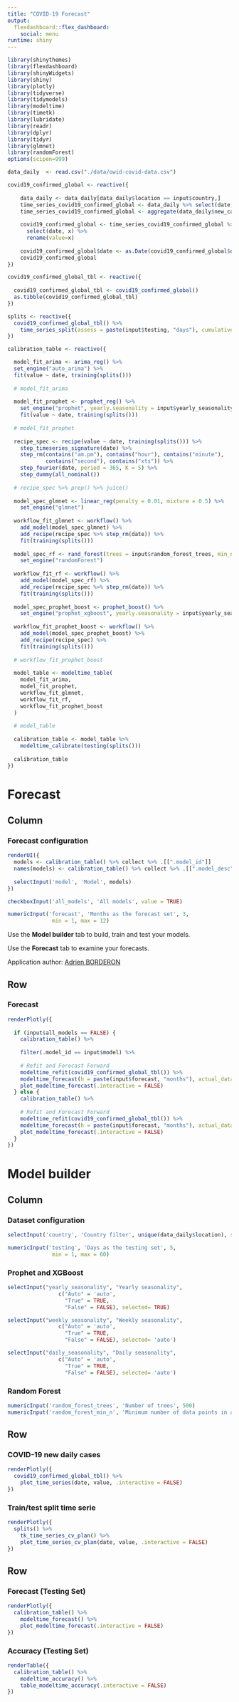 ```yaml
---
title: "COVID-19 Forecast"
output: 
  flexdashboard::flex_dashboard:
    social: menu
runtime: shiny
---
```



```r
library(shinythemes)
library(flexdashboard)
library(shinyWidgets)
library(shiny)
library(plotly)
library(tidyverse)
library(tidymodels)
library(modeltime)
library(timetk)   
library(lubridate)
library(readr)
library(dplyr)
library(tidyr)
library(glmnet)
library(randomForest)
options(scipen=999)

data_daily  <- read.csv("./data/owid-covid-data.csv")

covid19_confirmed_global <- reactive({
  
    data_daily <- data_daily[data_daily$location == input$country,]
    time_series_covid19_confirmed_global <- data_daily %>% select(date, new_cases) %>% drop_na(new_cases)
    time_series_covid19_confirmed_global <- aggregate(data_daily$new_cases, by=list(date=data_daily$date), FUN=sum)
    
    covid19_confirmed_global <- time_series_covid19_confirmed_global %>%
      select(date, x) %>%
      rename(value=x)
    
    covid19_confirmed_global$date <- as.Date(covid19_confirmed_global$date, format = "%Y-%m-%d")
    covid19_confirmed_global
})

covid19_confirmed_global_tbl <- reactive({
  
  covid19_confirmed_global_tbl <- covid19_confirmed_global()
  as.tibble(covid19_confirmed_global_tbl)
})

splits <- reactive({
  covid19_confirmed_global_tbl() %>%
    time_series_split(assess = paste(input$testing, "days"), cumulative = TRUE)
})

calibration_table <- reactive({

  model_fit_arima <- arima_reg() %>%
  set_engine("auto_arima") %>%
  fit(value ~ date, training(splits()))
  
  # model_fit_arima
  
  model_fit_prophet <- prophet_reg() %>%
    set_engine("prophet", yearly.seasonality = input$yearly_seasonality, weekly.seasonality = input$weekly_seasonality, daily.seasonality = input$daily_seasonality) %>%
    fit(value ~ date, training(splits()))
  
  # model_fit_prophet
  
  recipe_spec <- recipe(value ~ date, training(splits())) %>%
    step_timeseries_signature(date) %>%
    step_rm(contains("am.pm"), contains("hour"), contains("minute"),
            contains("second"), contains("xts")) %>%
    step_fourier(date, period = 365, K = 5) %>%
    step_dummy(all_nominal())
  
  # recipe_spec %>% prep() %>% juice()
  
  model_spec_glmnet <- linear_reg(penalty = 0.01, mixture = 0.5) %>%
    set_engine("glmnet")
  
  workflow_fit_glmnet <- workflow() %>%
    add_model(model_spec_glmnet) %>%
    add_recipe(recipe_spec %>% step_rm(date)) %>%
    fit(training(splits()))
  
  model_spec_rf <- rand_forest(trees = input$random_forest_trees, min_n = input$random_forest_min_n) %>%
    set_engine("randomForest")
  
  workflow_fit_rf <- workflow() %>%
    add_model(model_spec_rf) %>%
    add_recipe(recipe_spec %>% step_rm(date)) %>%
    fit(training(splits()))
  
  model_spec_prophet_boost <- prophet_boost() %>%
    set_engine("prophet_xgboost", yearly.seasonality = input$yearly_seasonality, weekly.seasonality = input$weekly_seasonality, daily.seasonality = input$daily_seasonality) 
  
  workflow_fit_prophet_boost <- workflow() %>%
    add_model(model_spec_prophet_boost) %>%
    add_recipe(recipe_spec) %>%
    fit(training(splits()))
  
  # workflow_fit_prophet_boost
  
  model_table <- modeltime_table(
    model_fit_arima, 
    model_fit_prophet,
    workflow_fit_glmnet,
    workflow_fit_rf,
    workflow_fit_prophet_boost
  ) 
  
  # model_table
  
  calibration_table <- model_table %>%
    modeltime_calibrate(testing(splits()))
  
  calibration_table
})
```


Forecast {data-orientation=rows}
=====================================  

Column {.sidebar}
-------------------------------------
### Forecast configuration
```r
renderUI({
  models <- calibration_table() %>% collect %>% .[[".model_id"]]
  names(models) <- calibration_table() %>% collect %>% .[[".model_desc"]]
  
  selectInput('model', 'Model', models)
})

checkboxInput('all_models', 'All models', value = TRUE)

numericInput('forecast', 'Months as the forecast set', 3,
              min = 1, max = 12)
```
Use the __Model builder__ tab to build, train and test your models.

Use the __Forecast__ tab to examine your forecasts.  

Application author: [Adrien BORDERON](https://www.linkedin.com/in/aborderon/)


Row {data-height=600}
-------------------------------------
    
### Forecast
    
```r
renderPlotly({
  
  if (input$all_models == FALSE) {
    calibration_table() %>%
    
    filter(.model_id == input$model) %>%
  
    # Refit and Forecast Forward
    modeltime_refit(covid19_confirmed_global_tbl()) %>%
    modeltime_forecast(h = paste(input$forecast, "months"), actual_data = covid19_confirmed_global_tbl()) %>%
    plot_modeltime_forecast(.interactive = FALSE)
  } else {
    calibration_table() %>%
  
    # Refit and Forecast Forward
    modeltime_refit(covid19_confirmed_global_tbl()) %>%
    modeltime_forecast(h = paste(input$forecast, "months"), actual_data = covid19_confirmed_global_tbl()) %>%
    plot_modeltime_forecast(.interactive = FALSE)
  }
})
```

Model builder {data-orientation=rows}
=====================================
Column {.sidebar}
-------------------------------------
### Dataset configuration
```r
selectInput('country', 'Country filter', unique(data_daily$location), selected= "France")

numericInput('testing', 'Days as the testing set', 5,
              min = 1, max = 60)
```

### Prophet and XGBoost 
```r
selectInput("yearly_seasonality", "Yearly seasonality",
                c("Auto" = 'auto',
                  "True" = TRUE,
                  "False" = FALSE), selected= TRUE)

selectInput("weekly_seasonality", "Weekly seasonality",
                c("Auto" = 'auto',
                  "True" = TRUE,
                  "False" = FALSE), selected= 'auto')

selectInput("daily_seasonality", "Daily seasonality",
                c("Auto" = 'auto',
                  "True" = TRUE,
                  "False" = FALSE), selected= 'auto')
```

### Random Forest
```r
numericInput('random_forest_trees', 'Number of trees', 500)
numericInput('random_forest_min_n', 'Minimum number of data points in a node', 50)
```
   
Row  {data-height=600}
-------------------------------------
   
### COVID-19 new daily cases

```r
renderPlotly({
  covid19_confirmed_global_tbl() %>%
    plot_time_series(date, value, .interactive = FALSE)
})

```

### Train/test split time serie
    
```r

renderPlotly({
  splits() %>%
    tk_time_series_cv_plan() %>%
    plot_time_series_cv_plan(date, value, .interactive = FALSE)
})
```

Row  {data-height=600}
-------------------------------------
   
### Forecast (Testing Set)

```r
renderPlotly({
  calibration_table() %>%
    modeltime_forecast() %>%
    plot_modeltime_forecast(.interactive = FALSE)
})

```

### Accuracy (Testing Set)
    
```r
renderTable({
  calibration_table() %>%
    modeltime_accuracy() %>%
    table_modeltime_accuracy(.interactive = FALSE)
})
```
